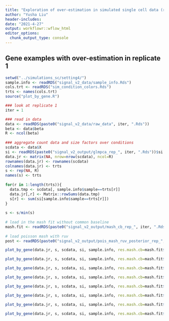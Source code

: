 ```yaml
---
title: "Exploration of over-estimation in simulated single cell data (replicate 1)"
author: "Yusha Liu"
header-includes:
date: "2021-4-27"
output: workflowr::wflow_html
editor_options:
  chunk_output_type: console
---
```



## Gene examples with over-estimation in replicate 1
```r
setwd("../simulations_sc/setting4/")
sample.info <- readRDS("signal_v2_data/sample_info.Rds")
cols.trt <- readRDS("sim_condition_colors.Rds")
trts <- names(cols.trt)
source("plot_by_gene.R")

### look at replicate 1
iter = 1

### read in data
data <- readRDS(paste0("signal_v2_data/raw_data", iter, ".Rds"))
beta <- data$beta
R <- ncol(beta)
  
### aggregate count data and size factors over conditions
scdata <- data$X
si <- readRDS(paste0("signal_v2_output/glmpca_rep_", iter, ".Rds"))$si
data.jr <- matrix(NA, nrow=nrow(scdata), ncol=R)
rownames(data.jr) <- rownames(scdata)
colnames(data.jr) <- trts
s <- rep(NA, R)
names(s) <- trts
  
for(r in 1:length(trts)){
  data.tmp <- scdata[, sample.info$sample==trts[r]]
  data.jr[,r] <- Matrix::rowSums(data.tmp)
  s[r] <- sum(si[sample.info$sample==trts[r]])
}
  
s <- s/min(s)
  
# load in the mash fit without common baseline
mash.fit <- readRDS(paste0("signal_v2_output/mash_cb_rep_", iter, ".Rds"))
  
# load poisson mash with ruv
post <- readRDS(paste0("signal_v2_output/pois_mash_ruv_posterior_rep_", iter, ".Rds"))

```


```r
plot_by_gene(data.jr, s, scdata, si, sample.info, res.mash.cb=mash.fit$result, res.pois.ruv=post, genename="Alox5ap", cols.trt=cols.trt) 
```


```r
plot_by_gene(data.jr, s, scdata, si, sample.info, res.mash.cb=mash.fit$result, res.pois.ruv=post, genename="Cnih4", cols.trt=cols.trt) 
```

```r
plot_by_gene(data.jr, s, scdata, si, sample.info, res.mash.cb=mash.fit$result, res.pois.ruv=post, genename="Zbtb8os", cols.trt=cols.trt) 
```

```r
plot_by_gene(data.jr, s, scdata, si, sample.info, res.mash.cb=mash.fit$result, res.pois.ruv=post, genename="Ier5", cols.trt=cols.trt) 
```

```r
plot_by_gene(data.jr, s, scdata, si, sample.info, res.mash.cb=mash.fit$result, res.pois.ruv=post, genename="Cebpg", cols.trt=cols.trt) 
```

```r
plot_by_gene(data.jr, s, scdata, si, sample.info, res.mash.cb=mash.fit$result, res.pois.ruv=post, genename="Jund", cols.trt=cols.trt) 
```

```r
plot_by_gene(data.jr, s, scdata, si, sample.info, res.mash.cb=mash.fit$result, res.pois.ruv=post, genename="Cotl1", cols.trt=cols.trt) 
```

```r
plot_by_gene(data.jr, s, scdata, si, sample.info, res.mash.cb=mash.fit$result, res.pois.ruv=post, genename="Rab11a", cols.trt=cols.trt) 
```

